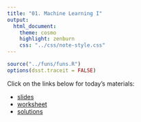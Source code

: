 ```yaml
---
title: "01. Machine Learning I"
output:
  html_document:
    theme: cosmo
    highlight: zenburn
    css: "../css/note-style.css"
---
```


```r
source("../funs/funs.R")
options(dsst.traceit = FALSE)
```

Click on the links below for today's materials:

- [slides](../extra/ml1.pdf)
- [worksheet](../extra/ml1_hout.pdf)
- [solutions](../extra/ml1_hout_solutions.pdf)
